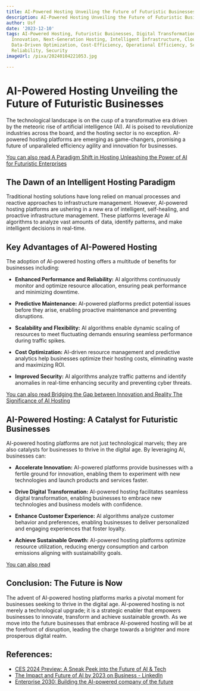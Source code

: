 ```yaml
---
title: AI-Powered Hosting Unveiling the Future of Futuristic Businesses
description: AI-Powered Hosting Unveiling the Future of Futuristic Businesses
author: Usf
date: '2023-12-10'
tags: AI-Powered Hosting, Futuristic Businesses, Digital Transformation, Business
  Innovation, Next-Generation Hosting, Intelligent Infrastructure, Cloud Computing,
  Data-Driven Optimization, Cost-Efficiency, Operational Efficiency, Scalability,
  Reliability, Security
imageUrl: /pixa/20240104221053.jpg

---
```

# **AI-Powered Hosting Unveiling the Future of Futuristic Businesses**

The technological  landscape is on the cusp of a transformative era driven by the  meteoric rise of artificial intelligence (AI). AI is poised to revolutionize industries across the board, and  the hosting sector is  no  exception. AI-powered hosting platforms are emerging as game-changers,  promising a future of  unparalleled efficiency agility and innovation for businesses.

[You can also  read A Paradigm Shift in Hosting Unleashing the Power  of AI for Futuristic Enterprises](A%20Paradigm%20Shift%20in%20Hosting%20Unleashing%20the%20Power%20of%20AI%20for%20Futuristic%20Enterprises)


## **The Dawn of an Intelligent Hosting Paradigm**

Traditional hosting solutions have long  relied on manual processes and reactive approaches to  infrastructure management. However, AI-powered hosting platforms are ushering in a new era of intelligent, self-healing, and proactive infrastructure management. These  platforms  leverage AI algorithms to analyze  vast amounts of data, identify patterns, and make intelligent decisions in real-time.

##  **Key Advantages of AI-Powered Hosting**

The  adoption of AI-powered hosting offers  a multitude of  benefits for businesses including:

- **Enhanced Performance and Reliability:** AI  algorithms continuously monitor and optimize resource allocation,  ensuring peak performance and minimizing downtime.

- **Predictive  Maintenance:** AI-powered platforms predict potential issues before they  arise, enabling proactive maintenance and preventing disruptions.

- **Scalability and Flexibility:** AI algorithms enable dynamic scaling of resources to meet fluctuating demands ensuring seamless performance during traffic spikes.

- **Cost  Optimization:** AI-driven resource management and predictive analytics help businesses optimize their hosting costs, eliminating waste and maximizing ROI.

- **Improved Security:** AI algorithms analyze traffic patterns and identify anomalies in real-time enhancing security and preventing cyber  threats.

[You can also read Bridging the Gap between Innovation and Reality The  Significance of AI Hosting](Bridging%20the%20Gap%20between%20Innovation%20and%20Reality%20The%20Significance%20of%20AI%20Hosting)


## **AI-Powered Hosting: A Catalyst for Futuristic Businesses**

AI-powered hosting platforms are not just technological marvels; they are  also catalysts  for  businesses to thrive in the digital age. By leveraging AI, businesses can:

-  **Accelerate Innovation:** AI-powered platforms provide businesses with a fertile ground for innovation, enabling them to  experiment with new technologies and launch  products and  services faster.

- **Drive Digital  Transformation:** AI-powered hosting facilitates seamless digital transformation, enabling businesses to embrace new technologies and business models with  confidence.

- **Enhance Customer Experience:** AI algorithms analyze customer behavior and preferences,  enabling businesses to deliver personalized and engaging experiences that foster loyalty.

- **Achieve Sustainable Growth:** AI-powered hosting platforms optimize resource utilization, reducing energy consumption and carbon emissions aligning with  sustainability goals.

[You can also  read ]()


##  **Conclusion: The Future  is Now**

The advent of AI-powered hosting platforms  marks a pivotal moment for  businesses seeking to  thrive in the digital age. AI-powered hosting is not merely a technological upgrade; it  is a strategic enabler that empowers  businesses to  innovate, transform and achieve sustainable growth. As we move into the future businesses that embrace AI-powered hosting will be at the forefront of disruption, leading the charge towards a brighter and more prosperous digital realm.

## References:
- [CES 2024 Preview: A Sneak Peek into the Future of AI & Tech](https://www.analyticsvidhya.com/blog/2023/12/ces-preview-a-sneak-peek-into-the-future-of-ai-tech/)
- [The Impact and Future of AI by 2023 on Business - LinkedIn](https://www.linkedin.com/pulse/impact-future-ai-2023-business-marksman-technologies-pvt-ltd-)
- [Enterprise 2030: Building the AI-powered company of the future](https://www.youtube.com/watch?v=T4g3Wd9BV_k)
